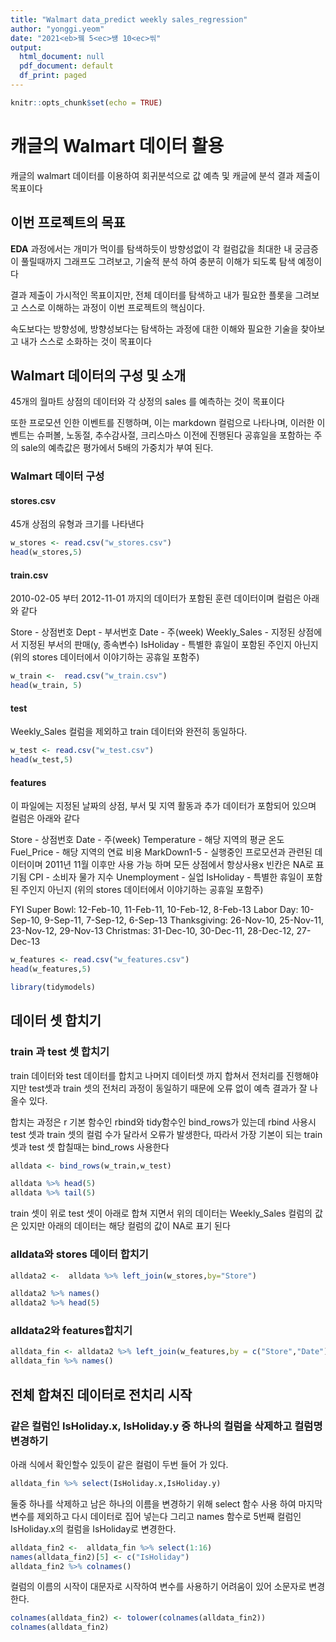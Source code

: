 ```yaml
---
title: "Walmart data_predict weekly sales_regression"
author: "yonggi.yeom"
date: "2021<eb>뀈 5<ec>썡 10<ec>씪"
output:
  html_document: null
  pdf_document: default
  df_print: paged
---
```


```r
knitr::opts_chunk$set(echo = TRUE)
```


# 캐글의 Walmart 데이터 활용

캐글의 walmart 데이터를 이용하여 회귀분석으로 값 예측 및 캐글에 분석 결과 제출이 목표이다

## 이번 프로젝트의 목표
**EDA** 과정에서는 개미가 먹이를 탐색하듯이 방향성없이 각 컬럼값을 최대한 내 궁금증이 풀릴때까지
그래프도 그려보고, 기술적 분석 하여 충분히 이해가 되도록 탐색 예정이다

결과 제출이 가시적인 목표이지만, 전체 데이터를 탐색하고 내가 필요한 플롯을 그려보고 스스로 이해하는 과정이
이번 프로젝트의 핵심이다.

속도보다는 방향성에, 방향성보다는 탐색하는 과정에 대한 이해와 필요한 기술을 찾아보고 
내가 스스로 소화하는 것이 목표이다


## Walmart 데이터의 구성 및 소개

45개의 월마트 상점의 데이터와 각 상정의 sales 를 예측하는 것이 목표이다

또한 프로모션 인한 이벤트를 진행하며, 이는 markdown 컬럼으로 나타나며, 
이러한 이벤트는 슈퍼볼, 노동절, 추수감사절, 크리스마스 이전에 진행된다 
공휴일을 포함하는 주의 sale의 예측값은 평가에서 5배의 가중치가 부여 된다.

### Walmart 데이터 구성

#### stores.csv
45개 상점의 유형과 크기를 나타낸다

```r
w_stores <- read.csv("w_stores.csv")
head(w_stores,5)
```

#### train.csv

2010-02-05 부터 2012-11-01 까지의 데이터가 포함된 훈련 데이터이며 컬럼은 아래와 같다

Store - 상점번호
Dept - 부서번호
Date - 주(week)
Weekly_Sales -  지정된 상점에서 지정된 부서의 판매(y, 종속변수)
IsHoliday - 특별한 휴일이 포함된 주인지 아닌지 (위의 stores 데이터에서 이야기하는 공휴일 포함주)

```r
w_train <-  read.csv("w_train.csv")
head(w_train, 5)
```

#### test

Weekly_Sales 컬럼을 제외하고 train 데이터와 완전히 동일하다.

```r
w_test <- read.csv("w_test.csv")
head(w_test,5)
```

#### features

이 파일에는 지정된 날짜의 상점, 부서 및 지역 활동과 추가 데이터가 포함되어 있으며 컬럼은 아래와 같다

Store - 상점번호
Date - 주(week)
Temperature - 해당 지역의 평균 온도 
Fuel_Price - 해당 지역의 연료 비용
MarkDown1-5 - 실행중인 프로모션과 관련된 데이터이며 2011년 11월 이후만 사용 가능 하며 모든 상점에서 항상사용x
              빈칸은 NA로 표기됨
CPI - 소비자 물가 지수
Unemployment - 실업
IsHoliday - 특별한 휴일이 포함된 주인지 아닌지 (위의 stores 데이터에서 이야기하는 공휴일 포함주)

FYI
Super Bowl: 12-Feb-10, 11-Feb-11, 10-Feb-12, 8-Feb-13
Labor Day: 10-Sep-10, 9-Sep-11, 7-Sep-12, 6-Sep-13
Thanksgiving: 26-Nov-10, 25-Nov-11, 23-Nov-12, 29-Nov-13
Christmas: 31-Dec-10, 30-Dec-11, 28-Dec-12, 27-Dec-13

```r
w_features <- read.csv("w_features.csv")
head(w_features,5)
```


```r
library(tidymodels)
```

## 데이터 셋 합치기

### train 과 test 셋 합치기

train 데이터와 test 데이터를 합치고 나머지 데이터셋 까지 합쳐서 전처리를 진행해야지만
test셋과 train 셋의 전처리 과정이 동일하기 때문에 오류 없이 예측 결과가 잘 나올수 있다.

합치는 과정은 r 기본 함수인 rbind와 tidy함수인 bind_rows가 있는데 rbind 사용시 test 셋과 train 셋의
컬럼 수가 달라서 오류가 발생한다, 따라서 가장 기본이 되는 train 셋과 test 셋 합칠때는 bind_rows 사용한다

```r
alldata <- bind_rows(w_train,w_test)

alldata %>% head(5)
alldata %>% tail(5)
```

train 셋이 위로 test 셋이 아래로 합쳐 지면서 위의 데이터는 Weekly_Sales 컬럼의 값은 있지만 
아래의 데이터는 해당 컬럼의 값이 NA로 표기 된다

### alldata와 stores 데이터 합치기

```r
alldata2 <-  alldata %>% left_join(w_stores,by="Store")
```

```r
alldata2 %>% names()
alldata2 %>% head(5)
```

### alldata2와 features합치기

```r
alldata_fin <- alldata2 %>% left_join(w_features,by = c("Store","Date"))
alldata_fin %>% names()
```


## 전체 합쳐진 데이터로 전치리 시작

### 같은 컬럼인 IsHoliday.x, IsHoliday.y 중 하나의 컬럼을 삭제하고 컬럼명 변경하기

아래 식에서 확인할수 있듯이 같은 컬럼이 두번 들어 가 있다.

```r
alldata_fin %>% select(IsHoliday.x,IsHoliday.y)
```

둘중 하나를 삭제하고 남은 하나의 이름을 변경하기 위해 select 함수 사용 하여 마지막 변수를 제외하고
다시 데이터로 집어 넣는다
그리고 names 함수로 5번째 컬럼인 IsHoliday.x의 컬럼을 IsHoliday로 변경한다.

```r
alldata_fin2 <-  alldata_fin %>% select(1:16) 
names(alldata_fin2)[5] <- c("IsHoliday")
alldata_fin2 %>% colnames()
```

컬럼의 이름의 시작이 대문자로 시작하여 변수를 사용하기 어려움이 있어 소문자로 변경한다.

```r
colnames(alldata_fin2) <- tolower(colnames(alldata_fin2))
colnames(alldata_fin2)
```

